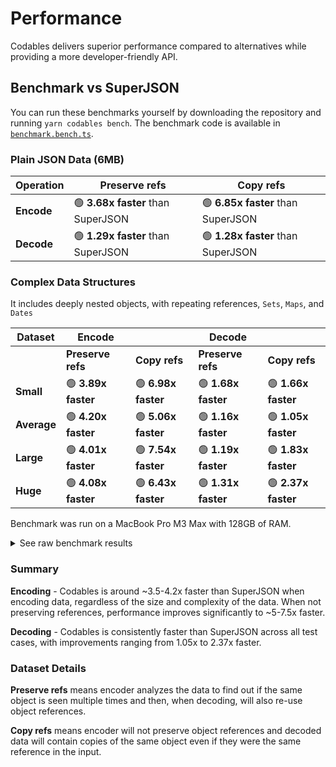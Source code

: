 
# Performance

Codables delivers superior performance compared to alternatives while providing a more developer-friendly API.

## Benchmark vs SuperJSON

You can run these benchmarks yourself by downloading the repository and running `yarn codables bench`. The benchmark code is available in [`benchmark.bench.ts`](https://github.com/adam/codables/blob/main/codables/tests/benchmark.bench.ts).

### Plain JSON Data (6MB)

| Operation  | Preserve refs                      | Copy refs                          |
| ---------- | ---------------------------------- | ---------------------------------- |
| **Encode** | 🟢 **3.68x faster** than SuperJSON | 🟢 **6.85x faster** than SuperJSON |
| **Decode** | 🟢 **1.29x faster** than SuperJSON | 🟢 **1.28x faster** than SuperJSON |

### Complex Data Structures

It includes deeply nested objects, with repeating references, `Sets`, `Maps`, and `Dates`

| Dataset     | Encode              |                     | Decode              |                     |
| ----------- | ------------------- | ------------------- | ------------------- | ------------------- |
|             | **Preserve refs**   | **Copy refs**       | **Preserve refs**   | **Copy refs**       |
| **Small**   | 🟢 **3.89x faster** | 🟢 **6.98x faster** | 🟢 **1.68x faster** | 🟢 **1.66x faster** |
| **Average** | 🟢 **4.20x faster** | 🟢 **5.06x faster** | 🟢 **1.16x faster** | 🟢 **1.05x faster** |
| **Large**   | 🟢 **4.01x faster** | 🟢 **7.54x faster** | 🟢 **1.19x faster** | 🟢 **1.83x faster** |
| **Huge**    | 🟢 **4.08x faster** | 🟢 **6.43x faster** | 🟢 **1.31x faster** | 🟢 **2.37x faster** |

Benchmark was run on a MacBook Pro M3 Max with 128GB of RAM.

<details>
<summary>See raw benchmark results</summary>

```bash
 ✓ tests/benchmark.bench.ts > benchmark > plain json > encode - 6mb 536ms
     name            hz      min      max     mean      p75      p99     p995     p999     rme  samples
   · codables    141.32   5.8634   8.0289   7.0763   7.7076   8.0289   8.0289   8.0289  ±5.96%       15
   · superjson  38.4136  25.6165  26.3393  26.0325  26.0943  26.3393  26.3393  26.3393  ±1.84%        4

 ✓ tests/benchmark.bench.ts > benchmark > plain json > decode - 6mb 442ms
     name           hz     min     max    mean     p75     p99    p995    p999     rme  samples
   · codables   241.27  3.8788  4.4581  4.1447  4.2970  4.4581  4.4581  4.4581  ±1.77%       25
   · superjson  187.22  4.8906  5.5359  5.3414  5.4529  5.5359  5.5359  5.5359  ±1.50%       19

 ✓ tests/benchmark.bench.ts > benchmark > plain json > encode - 6mb (no preserve refs) 558ms
     name            hz      min      max     mean      p75      p99     p995     p999      rme  samples
   · codables    187.33   4.5381   6.1755   5.3381   5.7754   6.1755   6.1755   6.1755   ±5.23%       19
   · superjson  27.3290  25.9383  65.7288  36.5912  28.6778  65.7288  65.7288  65.7288  ±84.64%        4

 ✓ tests/benchmark.bench.ts > benchmark > plain json > decode - 6mb (no preserve refs) 431ms
     name           hz     min     max    mean     p75     p99    p995    p999     rme  samples
   · codables   241.86  3.9113  4.3932  4.1346  4.2824  4.3932  4.3932  4.3932  ±1.68%       25
   · superjson  189.36  4.8939  5.4525  5.2810  5.3857  5.4525  5.4525  5.4525  ±1.35%       19

 ✓ tests/benchmark.bench.ts > benchmark > complex data > encode - small 406ms
     name              hz     min     max    mean     p75     p99    p995    p999     rme  samples
   · codables   21,234.54  0.0377  1.3792  0.0471  0.0425  0.0540  0.8579  1.0047  ±5.99%     2124
   · superjson   5,463.87  0.1525  1.0877  0.1830  0.1668  0.7494  0.8460  1.0877  ±4.88%      547

 ✓ tests/benchmark.bench.ts > benchmark > complex data > decode - small 407ms
     name              hz     min     max    mean     p75     p99    p995    p999     rme  samples
   · codables   29,806.52  0.0304  0.2429  0.0335  0.0329  0.0361  0.0422  0.2369  ±1.30%     2981
   · superjson  17,753.50  0.0500  0.3205  0.0563  0.0548  0.0672  0.2338  0.3092  ±1.52%     1776

 ✓ tests/benchmark.bench.ts > benchmark > complex data > encode - small (no preserve refs) 406ms
     name              hz     min      max    mean     p75     p99    p995     p999      rme  samples
   · codables   25,394.95  0.0319   1.3072  0.0394  0.0352  0.0409  0.0458   1.2718   ±7.28%     2540
   · superjson   3,638.95  0.1531  18.5522  0.2748  0.1754  1.0328  1.6148  18.5522  ±36.52%      364

 ✓ tests/benchmark.bench.ts > benchmark > complex data > decode - small (no preserve refs) 406ms
     name              hz     min     max    mean     p75     p99    p995    p999     rme  samples
   · codables   29,951.03  0.0302  0.2175  0.0334  0.0329  0.0395  0.0415  0.1940  ±1.01%     2996
   · superjson  18,056.05  0.0501  0.2413  0.0554  0.0542  0.0652  0.1729  0.1977  ±1.00%     1806

 ✓ tests/benchmark.bench.ts > benchmark > complex data > encode - avg 415ms
     name             hz     min     max    mean     p75     p99    p995    p999     rme  samples
   · codables   1,460.57  0.5659  1.7502  0.6847  0.6249  1.7420  1.7502  1.7502  ±5.83%      148
   · superjson    348.01  2.4765  3.3156  2.8735  3.1347  3.3156  3.3156  3.3156  ±3.30%       35

 ✓ tests/benchmark.bench.ts > benchmark > complex data > decode - avg 410ms
     name             hz     min     max    mean     p75     p99    p995    p999     rme  samples
   · codables   1,329.21  0.6902  0.9735  0.7523  0.7467  0.9650  0.9735  0.9735  ±1.03%      134
   · superjson  1,144.66  0.7891  1.0923  0.8736  0.8608  1.0761  1.0923  1.0923  ±1.62%      115

 ✓ tests/benchmark.bench.ts > benchmark > complex data > encode - avg (no preserve refs) 414ms
     name             hz     min     max    mean     p75     p99    p995    p999     rme  samples
   · codables   1,708.09  0.4832  1.7160  0.5854  0.5267  1.6675  1.7160  1.7160  ±6.55%      171
   · superjson    337.89  2.5201  3.4291  2.9595  3.3088  3.4291  3.4291  3.4291  ±4.19%       34

 ✓ tests/benchmark.bench.ts > benchmark > complex data > decode - avg (no preserve refs) 407ms
     name             hz     min      max    mean     p75     p99     p995     p999      rme  samples
   · codables   1,205.86  0.4722  15.9679  0.8293  0.6821  1.9024  15.9679  15.9679  ±30.63%      121
   · superjson  1,149.56  0.7804   1.0951  0.8699  0.8612  1.0793   1.0951   1.0951   ±1.52%      115

 ✓ tests/benchmark.bench.ts > benchmark > complex data > encode - large 483ms
     name            hz      min      max     mean      p75      p99     p995     p999     rme  samples
   · codables    216.55   3.6990   6.1078   4.6180   5.5463   6.1078   6.1078   6.1078  ±8.94%       22
   · superjson  54.0048  17.9200  19.0082  18.5169  18.8204  19.0082  19.0082  19.0082  ±2.18%        6

 ✓ tests/benchmark.bench.ts > benchmark > complex data > decode - large 433ms
     name           hz     min     max    mean     p75     p99    p995    p999     rme  samples
   · codables   217.53  4.4535  4.8501  4.5971  4.6817  4.8501  4.8501  4.8501  ±1.17%       22
   · superjson  183.11  5.1466  5.6428  5.4612  5.5689  5.6428  5.6428  5.6428  ±1.35%       19

 ✓ tests/benchmark.bench.ts > benchmark > complex data > encode - large (no preserve refs) 468ms
     name            hz      min      max     mean      p75      p99     p995     p999      rme  samples
   · codables    284.14   2.9276   5.0573   3.5194   4.1419   5.0573   5.0573   5.0573   ±6.69%       29
   · superjson  37.6992  17.9725  49.4501  26.5258  19.7721  49.4501  49.4501  49.4501  ±91.77%        4

 ✓ tests/benchmark.bench.ts > benchmark > complex data > decode - large (no preserve refs) 429ms
     name           hz     min     max    mean     p75     p99    p995    p999     rme  samples
   · codables   340.87  2.7328  3.1689  2.9337  3.0258  3.1689  3.1689  3.1689  ±1.33%       35
   · superjson  185.93  5.0819  5.5893  5.3784  5.4585  5.5893  5.5893  5.5893  ±1.27%       19

 ✓ tests/benchmark.bench.ts > benchmark > complex data > encode - huge 2030ms
     name            hz      min      max     mean      p75      p99     p995     p999      rme  samples
   · codables   27.3526  35.5884  38.7765  36.5596  36.1306  38.7765  38.7765  38.7765   ±6.51%        4
   · superjson   6.6980   143.59   163.82   149.30   145.96   163.82   163.82   163.82  ±10.38%        4

 ✓ tests/benchmark.bench.ts > benchmark > complex data > decode - huge 955ms
     name            hz      min      max     mean      p75      p99     p995     p999     rme  samples
   · codables   28.6544  34.5987  35.2783  34.8987  34.8627  35.2783  35.2783  35.2783  ±1.28%        4
   · superjson  21.8000  45.4027  46.1305  45.8716  46.0827  46.1305  46.1305  46.1305  ±1.15%        4

 ✓ tests/benchmark.bench.ts > benchmark > complex data > encode - huge (no preserve refs) 1943ms
     name            hz      min      max     mean      p75      p99     p995     p999      rme  samples
   · codables   41.1302  23.5985  24.7790  24.3130  24.7155  24.7790  24.7790  24.7790   ±2.90%        5
   · superjson   6.3963   141.53   186.59   156.34   154.01   186.59   186.59   186.59  ±21.28%        4

 ✓ tests/benchmark.bench.ts > benchmark > complex data > decode - huge (no preserve refs) 871ms
     name            hz      min      max     mean      p75      p99     p995     p999      rme  samples
   · codables   42.5339  23.3634  23.6537  23.5107  23.6287  23.6537  23.6537  23.6537   ±0.72%        5
   · superjson  17.9188  47.4662  76.0539  55.8073  50.0072  76.0539  76.0539  76.0539  ±38.62%        4

 BENCH  Summary

  codables - tests/benchmark.bench.ts > benchmark > plain json > encode - 6mb
    3.68x faster than superjson

  codables - tests/benchmark.bench.ts > benchmark > plain json > decode - 6mb
    1.29x faster than superjson

  codables - tests/benchmark.bench.ts > benchmark > plain json > encode - 6mb (no preserve refs)
    6.85x faster than superjson

  codables - tests/benchmark.bench.ts > benchmark > plain json > decode - 6mb (no preserve refs)
    1.28x faster than superjson

  codables - tests/benchmark.bench.ts > benchmark > complex data > encode - small
    3.89x faster than superjson

  codables - tests/benchmark.bench.ts > benchmark > complex data > decode - small
    1.68x faster than superjson

  codables - tests/benchmark.bench.ts > benchmark > complex data > encode - small (no preserve refs)
    6.98x faster than superjson

  codables - tests/benchmark.bench.ts > benchmark > complex data > decode - small (no preserve refs)
    1.66x faster than superjson

  codables - tests/benchmark.bench.ts > benchmark > complex data > encode - avg
    4.20x faster than superjson

  codables - tests/benchmark.bench.ts > benchmark > complex data > decode - avg
    1.16x faster than superjson

  codables - tests/benchmark.bench.ts > benchmark > complex data > encode - avg (no preserve refs)
    5.06x faster than superjson

  codables - tests/benchmark.bench.ts > benchmark > complex data > decode - avg (no preserve refs)
    1.05x faster than superjson

  codables - tests/benchmark.bench.ts > benchmark > complex data > encode - large
    4.01x faster than superjson

  codables - tests/benchmark.bench.ts > benchmark > complex data > decode - large
    1.19x faster than superjson

  codables - tests/benchmark.bench.ts > benchmark > complex data > encode - large (no preserve refs)
    7.54x faster than superjson

  codables - tests/benchmark.bench.ts > benchmark > complex data > decode - large (no preserve refs)
    1.83x faster than superjson

  codables - tests/benchmark.bench.ts > benchmark > complex data > encode - huge
    4.08x faster than superjson

  codables - tests/benchmark.bench.ts > benchmark > complex data > decode - huge
    1.31x faster than superjson

  codables - tests/benchmark.bench.ts > benchmark > complex data > encode - huge (no preserve refs)
    6.43x faster than superjson

  codables - tests/benchmark.bench.ts > benchmark > complex data > decode - huge (no preserve refs)
    2.37x faster than superjson
```

</details>

### Summary

**Encoding** - Codables is around ~3.5-4.2x faster than SuperJSON when encoding data, regardless of the size and complexity of the data. When not preserving references, performance improves significantly to ~5-7.5x faster.

**Decoding** - Codables is consistently faster than SuperJSON across all test cases, with improvements ranging from 1.05x to 2.37x faster.

### Dataset Details

**Preserve refs** means encoder analyzes the data to find out if the same object is seen multiple times and then, when decoding, will also re-use object references.

**Copy refs** means encoder will not preserve object references and decoded data will contain copies of the same object even if they were the same reference in the input.
